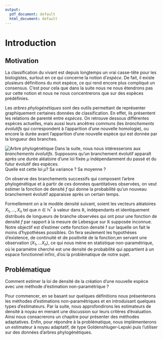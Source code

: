 ```yaml
---
output:
  pdf_document: default
  html_document: default
---
```

# Introduction {#intro}

## Motivation  

 \hspace*{0.5cm}
La classification du vivant est depuis longtemps un vrai casse-tête pour les biologistes, surtout en ce qui concerne la notion d'*espèce*. De fait, il existe plusieurs définitions du mot espèce, ce qui rend encore plus compliqué un consensus. C'est pour cela que dans la suite nous ne nous étendrons pas sur cette notion et nous ne nous concentrerons que sur des espèces prédéfinies. 

Les *arbres phylogénétiques* sont des outils permettant de représenter graphiquement certaines données de classification. En effet, ils présentent les relations de parenté entre *espèces*. On retrouve dessous différentes espèces actuelles, mais aussi leurs ancêtres communs (les *branchements évolutifs* qui correspondent à l'apparition d'une nouvelle homologie), ou encore la durée avant l'apparition d'une nouvelle espèce qui est donnée par la longueur des branches.

![Arbre phylogénétique](Images\arbre_intro.jpg)
Dans la suite, nous nous intéresserons aux *branchements évolutifs*.
Supposons qu'un branchement évolutif apparaît après une durée aléatoire d'une loi fixée $\mu$ indépendamment du passé et du futur évolutif des espèces.  
Quelle est cette loi $\mu$? Sa variance ? Sa moyenne ? \newline

\hspace*{0.5cm} On observe des branchements successifs qui composent l'arbre
phylogénétique et à partir de ces données quantitatives observées, on
veut estimer la fonction de densité $f$ qui donne la probabilité
qu'un nouveau branchement évolutif apparaisse après un certain temps.  

Formellement on a le modèle densité suivant, soient les vecteurs aléatoires $X_1,\dots,X_n$ tel que $n \in \mathbb{N^*}$ à valeur dans $\mathbb{R}$, indépendants et identiquement distribués de longueurs de branche observées qui ont pour
une fonction de densité $f$ par rapport à la mesure de Lebesgue sur $\mathbb{R}$ supposée inconnue. Notre objectif est d'estimer cette fonction densité f sur laquelle on fait le moins d'hypothèses possibles. On fera seulement les hypothèses d'existence, de continuité et de positivité de la fonction,en servant une observation $(X_1,...X_n)$, ce qui nous mène en statistique non-paramétrique, où le paramètre cherché est une densité de probabilité qui appartient à un espace fonctionnel infini, d'où la problématique de notre sujet.




## Problématique
  Comment estimer la loi de densité de la création d'une nouvelle espèce
avec une méthode d'estimation non-paramétrique ?  

Pour commencer, en se basant sur quelques définitions nous présenterons les méthodes d'estimations non-paramétriques et en introduisant quelques types d'estimateurs.\newline
Par la suite, nous approfondirons les estimateurs de densité à noyau en menant une discussion sur leurs critères d'évaluation. Ainsi nous consacrerons un chapitre pour présenter des méthodes adaptatives.\newline
Enfin, pour répondre à la problématique, nous implémenterons un estimateur à noyau adaptatif, de type Goldenshluger-Lepski puis l'utiliser sur des données d'arbres phylogénétiques.  
